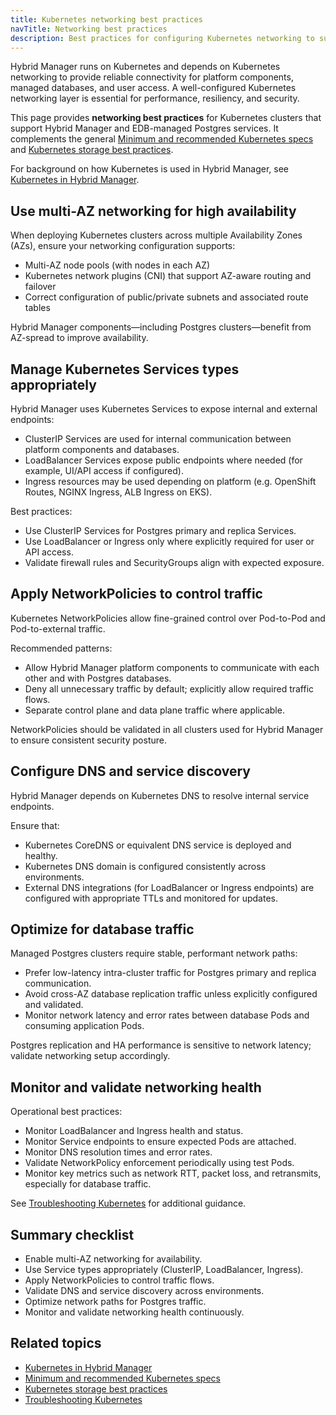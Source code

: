 ```yaml
---
title: Kubernetes networking best practices
navTitle: Networking best practices
description: Best practices for configuring Kubernetes networking to support Hybrid Manager and EDB-managed Postgres databases.
---
```


Hybrid Manager runs on Kubernetes and depends on Kubernetes networking to provide reliable connectivity for platform components, managed databases, and user access.
A well-configured Kubernetes networking layer is essential for performance, resiliency, and security.

This page provides **networking best practices** for Kubernetes clusters that support Hybrid Manager and EDB-managed Postgres services. It complements the general [Minimum and recommended Kubernetes specs](/edb-postgres-ai/latest/hybrid-manager/install/kubernetes/recommended/) and [Kubernetes storage best practices](storage-best-practices/).

For background on how Kubernetes is used in Hybrid Manager, see [Kubernetes in Hybrid Manager](/portal/kubernetes/learn/explained/k8s-in-hybrid-manager).

## Use multi-AZ networking for high availability

When deploying Kubernetes clusters across multiple Availability Zones (AZs), ensure your networking configuration supports:

-   Multi-AZ node pools (with nodes in each AZ)
-   Kubernetes network plugins (CNI) that support AZ-aware routing and failover
-   Correct configuration of public/private subnets and associated route tables

Hybrid Manager components—including Postgres clusters—benefit from AZ-spread to improve availability.

## Manage Kubernetes Services types appropriately

Hybrid Manager uses Kubernetes Services to expose internal and external endpoints:

-   ClusterIP Services are used for internal communication between platform components and databases.
-   LoadBalancer Services expose public endpoints where needed (for example, UI/API access if configured).
-   Ingress resources may be used depending on platform (e.g. OpenShift Routes, NGINX Ingress, ALB Ingress on EKS).

Best practices:

-   Use ClusterIP Services for Postgres primary and replica Services.
-   Use LoadBalancer or Ingress only where explicitly required for user or API access.
-   Validate firewall rules and SecurityGroups align with expected exposure.

## Apply NetworkPolicies to control traffic

Kubernetes NetworkPolicies allow fine-grained control over Pod-to-Pod and Pod-to-external traffic.

Recommended patterns:

-   Allow Hybrid Manager platform components to communicate with each other and with Postgres databases.
-   Deny all unnecessary traffic by default; explicitly allow required traffic flows.
-   Separate control plane and data plane traffic where applicable.

NetworkPolicies should be validated in all clusters used for Hybrid Manager to ensure consistent security posture.

## Configure DNS and service discovery

Hybrid Manager depends on Kubernetes DNS to resolve internal service endpoints.

Ensure that:

-   Kubernetes CoreDNS or equivalent DNS service is deployed and healthy.
-   Kubernetes DNS domain is configured consistently across environments.
-   External DNS integrations (for LoadBalancer or Ingress endpoints) are configured with appropriate TTLs and monitored for updates.

## Optimize for database traffic

Managed Postgres clusters require stable, performant network paths:

-   Prefer low-latency intra-cluster traffic for Postgres primary and replica communication.
-   Avoid cross-AZ database replication traffic unless explicitly configured and validated.
-   Monitor network latency and error rates between database Pods and consuming application Pods.

Postgres replication and HA performance is sensitive to network latency; validate networking setup accordingly.

## Monitor and validate networking health

Operational best practices:

-   Monitor LoadBalancer and Ingress health and status.
-   Monitor Service endpoints to ensure expected Pods are attached.
-   Monitor DNS resolution times and error rates.
-   Validate NetworkPolicy enforcement periodically using test Pods.
-   Monitor key metrics such as network RTT, packet loss, and retransmits, especially for database traffic.

See [Troubleshooting Kubernetes](/portal/kubernetes/learn/how-to/troubleshooting-on-kubernetes) for additional guidance.

## Summary checklist

-   Enable multi-AZ networking for availability.
-   Use Service types appropriately (ClusterIP, LoadBalancer, Ingress).
-   Apply NetworkPolicies to control traffic flows.
-   Validate DNS and service discovery across environments.
-   Optimize network paths for Postgres traffic.
-   Monitor and validate networking health continuously.

## Related topics

-   [Kubernetes in Hybrid Manager](/portal/kubernetes/learn/explained/k8s-in-hybrid-manager)
-   [Minimum and recommended Kubernetes specs](/edb-postgres-ai/latest/hybrid-manager/install/kubernetes/recommended/)
-   [Kubernetes storage best practices](storage-best-practices/)
-   [Troubleshooting Kubernetes](/portal/kubernetes/learn/how-to/troubleshooting-on-kubernetes)
